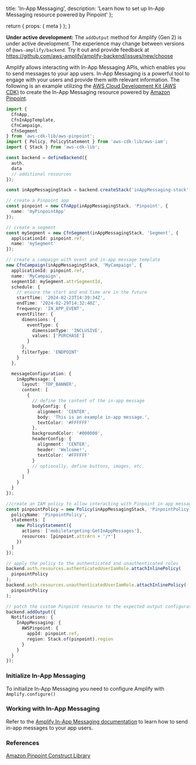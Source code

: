   title: 'In-App Messaging',
  description:
    'Learn how to set up In-App Messaging resource powered by Pinpoint'
};

  return {
    props: {
      meta
    }
  };
}

<Callout warning>

**Under active development:** The `addOutput` method for Amplify (Gen 2) is under active development. The experience may change between versions of `@aws-amplify/backend`. Try it out and provide feedback at https://github.com/aws-amplify/amplify-backend/issues/new/choose

</Callout>

Amplify allows interacting with In-App Messaging APIs, which enables you to send messages to your app users. In-App Messaging is a powerful tool to engage with your users and provide them with relevant information. The following is an example utilizing the [AWS Cloud Development Kit (AWS CDK)](https://docs.aws.amazon.com/cdk/latest/guide/home.html) to create the In-App Messaging resource powered by [Amazon Pinpoint](https://aws.amazon.com/pinpoint/).

```ts title="amplify/backend.ts"
import {
  CfnApp,
  CfnInAppTemplate,
  CfnCampaign,
  CfnSegment
} from 'aws-cdk-lib/aws-pinpoint';
import { Policy, PolicyStatement } from 'aws-cdk-lib/aws-iam';
import { Stack } from 'aws-cdk-lib';

const backend = defineBackend({
  auth,
  data
  // additional resources
});

const inAppMessagingStack = backend.createStack('inAppMessaging-stack');

// create a Pinpoint app
const pinpoint = new CfnApp(inAppMessagingStack, 'Pinpoint', {
  name: 'myPinpointApp'
});

// create a segment
const mySegment = new CfnSegment(inAppMessagingStack, 'Segment', {
  applicationId: pinpoint.ref,
  name: 'mySegment'
});

// create a campaign with event and in-app message template
new CfnCampaign(inAppMessagingStack, 'MyCampaign', {
  applicationId: pinpoint.ref,
  name: 'MyCampaign',
  segmentId: mySegment.attrSegmentId,
  schedule: {
    // ensure the start and end time are in the future
    startTime: '2024-02-23T14:39:34Z',
    endTime: '2024-02-29T14:32:40Z',
    frequency: 'IN_APP_EVENT',
    eventFilter: {
      dimensions: {
        eventType: {
          dimensionType: 'INCLUSIVE',
          values: ['PURCHASE']
        }
      },
      filterType: 'ENDPOINT'
    }
  },

  messageConfiguration: {
    inAppMessage: {
      layout: 'TOP_BANNER',
      content: [
        {
          // define the content of the in-app message
          bodyConfig: {
            alignment: 'CENTER',
            body: 'This is an example in-app message.',
            textColor: '#FFFFFF'
          },
          backgroundColor: '#000000',
          headerConfig: {
            alignment: 'CENTER',
            header: 'Welcome!',
            textColor: '#FFFFFF'
          }
          // optionally, define buttons, images, etc.
        }
      ]
    }
  }
});

//create an IAM policy to allow interacting with Pinpoint in-app messaging
const pinpointPolicy = new Policy(inAppMessagingStack, 'PinpointPolicy', {
  policyName: 'PinpointPolicy',
  statements: [
    new PolicyStatement({
      actions: ['mobiletargeting:GetInAppMessages'],
      resources: [pinpoint.attrArn + '/*']
    })
  ]
});

// apply the policy to the authenticated and unauthenticated roles
backend.auth.resources.authenticatedUserIamRole.attachInlinePolicy(
  pinpointPolicy
);
backend.auth.resources.unauthenticatedUserIamRole.attachInlinePolicy(
  pinpointPolicy
);

// patch the custom Pinpoint resource to the expected output configuration
backend.addOutput({
  Notifications: {
    InAppMessaging: {
      AWSPinpoint: {
        appId: pinpoint.ref,
        region: Stack.of(pinpoint).region
      }
    }
  }
});
```

### Initialize In-App Messaging

To initialize In-App Messaging you need to configure Amplify with `Amplify.configure()`

### Working with In-App Messaging

Refer to the [Amplify In-App Messaging documentation](/react/build-a-backend/more-features/in-app-messaging/) to learn how to send in-app messages to your app users.

### References

[Amazon Pinpoint Construct Library](https://docs.aws.amazon.com/cdk/api/v2/docs/aws-cdk-lib.aws_pinpoint-readme.html)
